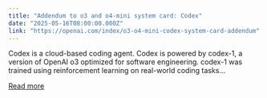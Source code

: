 ```yaml
---
title: "Addendum to o3 and o4-mini system card: Codex"
date: "2025-05-16T08:00:00.000Z"
link: "https://openai.com/index/o3-o4-mini-codex-system-card-addendum"
---
```


Codex is a cloud-based coding agent. Codex is powered by codex-1, a version of OpenAI o3 optimized for software engineering. codex-1 was trained using reinforcement learning on real-world coding tasks...

[Read more](https://openai.com/index/o3-o4-mini-codex-system-card-addendum)

